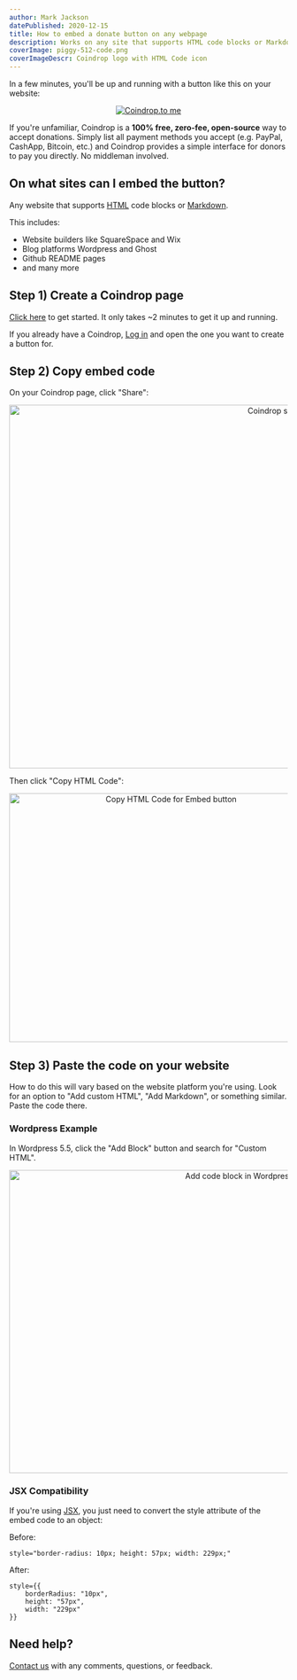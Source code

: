 ```yaml
---
author: Mark Jackson
datePublished: 2020-12-15
title: How to embed a donate button on any webpage
description: Works on any site that supports HTML code blocks or Markdown.
coverImage: piggy-512-code.png
coverImageDescr: Coindrop logo with HTML Code icon
---
```


In a few minutes, you'll be up and running with a button like this on your website:
<Center mb="2rem">
    <a href="https://coindrop.to/mark" target="_blank">
        <img src="/embed-button.png" style={{borderRadius: "10px", height: "57px", width: "229px" }} alt="Coindrop.to me" />
    </a>
</Center>

If you're unfamiliar, Coindrop is a **100% free, zero-fee, open-source** way to accept donations. Simply list all payment methods you accept (e.g. PayPal, CashApp, Bitcoin, etc.) and Coindrop provides a simple interface for donors to pay you directly. No middleman involved.

## On what sites can I embed the button?

Any website that supports [HTML]() code blocks or [Markdown](https://www.markdownguide.org/).

This includes:
- Website builders like SquareSpace and Wix
- Blog platforms Wordpress and Ghost
- Github README pages
- and many more

## Step 1) Create a Coindrop page

<p><u><a href="/" target="_blank">Click here</a></u> to get started. It only takes ~2 minutes to get it up and running.</p>

If you already have a Coindrop, <u><a href="/auth=1" target="_blank">Log in</a></u> and open the one you want to create a button for.

## Step 2) Copy embed code

On your Coindrop page, click "Share":

<Center>
    <ImageBorder>
        <Image src="/blog-content/embed-button/coindrop-share-button.png" height="656" width="995" alt="Coindrop share button" />
    </ImageBorder>
</Center>

Then click "Copy HTML Code":

<Center>
    <ImageBorder>
        <Image src="/blog-content/embed-button/coindrop-share-modal.png" height="449" width="570" alt="Copy HTML Code for Embed button" />
    </ImageBorder>
</Center>

## Step 3) Paste the code on your website

How to do this will vary based on the website platform you're using. Look for an option to "Add custom HTML", "Add Markdown", or something similar. Paste the code there.

### Wordpress Example

In Wordpress 5.5, click the "Add Block" button and search for "Custom HTML".

<Center>
    <ImageBorder>
        <Image src="/blog-content/embed-button/wordpress-add-custom-html.png" height="547" width="816" alt="Add code block in Wordpress" />
    </ImageBorder>
</Center>

### JSX Compatibility

If you're using [JSX](https://reactjs.org/docs/introducing-jsx.html), you just need to convert the style attribute of the embed code to an object:

<div>Before:</div>

```
style="border-radius: 10px; height: 57px; width: 229px;"
```

<div>After:</div>

```
style={{
    borderRadius: "10px",
    height: "57px",
    width: "229px"
}}
```

## Need help?

<p><u><a href="mailto:coindrop.to@gmail.com" target="_blank">Contact us</a></u> with any comments, questions, or feedback.</p>